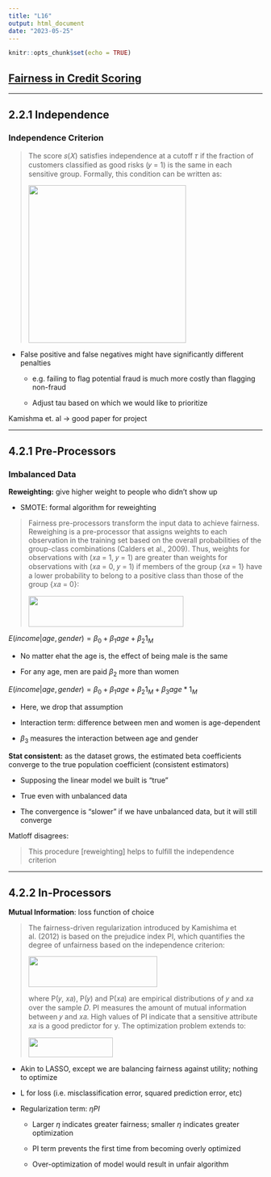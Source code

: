 ```yaml
---
title: "L16"
output: html_document
date: "2023-05-25"
---
```


```r
knitr::opts_chunk$set(echo = TRUE)
```

## [Fairness in Credit Scoring](https://arxiv.org/pdf/2103.01907.pdf)

------------------------------------------------------------------------

## 2.2.1 Independence

### **Independence Criterion**

> The score 𝑠(𝑋) satisfies independence at a cutoff 𝜏 if the fraction of customers classified as good risks (𝑦 = 1) is the same in each sensitive group. Formally, this condition can be written as:
>
> ![](images/independence-01.png){width="312"}

-   False positive and false negatives might have significantly different penalties

    -   e.g. failing to flag potential fraud is much more costly than flagging non-fraud

    -   Adjust tau based on which we would like to prioritize

Kamishma et. al -\> good paper for project

------------------------------------------------------------------------

## 4.2.1 Pre-Processors

### Imbalanced Data

**Reweighting:** give higher weight to people who didn't show up

-   SMOTE: formal algorithm for reweighting

> Fairness pre-processors transform the input data to achieve fairness. Reweighing is a pre-processor that assigns weights to each observation in the training set based on the overall probabilities of the group-class combinations (Calders et al., 2009). Thus, weights for observations with (𝑥𝑎 = 1, 𝑦 = 1) are greater than weights for observations with (𝑥𝑎 = 0, 𝑦 = 1) if members of the group {𝑥𝑎 = 1} have a lower probability to belong to a positive class than those of the group {𝑥𝑎 = 0}:
>
> ![](images/reweighting.png){width="307" height="61"}

$E(income | age, gender) = \beta_0 + \beta_1 age + \beta_2 1_M$

-   No matter ehat the age is, the effect of being male is the same

-   For any age, men are paid $\beta_2$ more than women

$E(income | age, gender) = \beta_0 + \beta_1 age + \beta_2 1_M + \beta_3 age*1_M$

-   Here, we drop that assumption

-   Interaction term: difference between men and women is age-dependent

-   $\beta_3$ measures the interaction between age and gender

**Stat consistent:** as the dataset grows, the estimated beta coefficients converge to the true population coefficient (consistent estimators)

-   Supposing the linear model we built is "true"

-   True even with unbalanced data

-   The convergence is "slower" if we have unbalanced data, but it will still converge

Matloff disagrees:

> This procedure [reweighting] helps to fulfill the independence criterion

------------------------------------------------------------------------

## 4.2.2 In-Processors

**Mutual Information**: loss function of choice

> The fairness-driven regularization introduced by Kamishima et al. (2012) is based on the prejudice index PI, which quantifies the degree of unfairness based on the independence criterion:
>
> ![](images/fairness_reg.png){width="255" height="61"}
>
> where P(𝑦, 𝑥𝑎), P(𝑦) and P(𝑥𝑎) are empirical distributions of 𝑦 and 𝑥𝑎 over the sample 𝐷. PI measures the amount of mutual information between 𝑦 and 𝑥𝑎. High values of PI indicate that a sensitive attribute 𝑥𝑎 is a good predictor for y. The optimization problem extends to:
>
> ![](images/mutual_info_loss.png){width="167" height="39"}

-   Akin to LASSO, except we are balancing fairness against utility; nothing to optimize

-   L for loss (i.e. misclassification error, squared prediction error, etc)

-   Regularization term: $\eta PI$

    -   Larger $\eta$ indicates greater fairness; smaller $\eta$ indicates greater optimization

    -   PI term prevents the first time from becoming overly optimized

    -   Over-optimization of model would result in unfair algorithm
